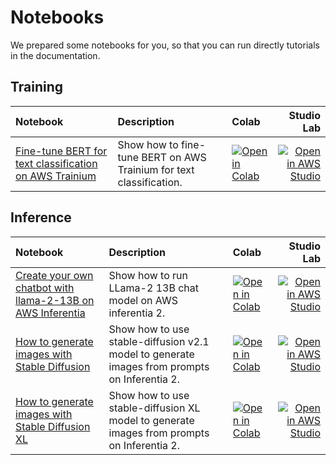 <!---
Copyright 2023 The HuggingFace Team. All rights reserved.

Licensed under the Apache License, Version 2.0 (the "License");
you may not use this file except in compliance with the License.
You may obtain a copy of the License at

    http://www.apache.org/licenses/LICENSE-2.0

Unless required by applicable law or agreed to in writing, software
distributed under the License is distributed on an "AS IS" BASIS,
WITHOUT WARRANTIES OR CONDITIONS OF ANY KIND, either express or implied.
See the License for the specific language governing permissions and
limitations under the License.
-->

# Notebooks

We prepared some notebooks for you, so that you can run directly tutorials in the documentation.

## Training

| Notebook                                                                                                                                                                                | Description                                                                                                                                                                       |  Colab                                                                                                                                                                                                                    |        Studio Lab                                                                                                                                                                                                       |
|:----------------------------------------------------------------------------------------------------------------------------------------------------------------------------------------|:----------------------------------------------------------------------------------------------------------------------------------------------------------------------------------|:--------------------------------------------------------------------------------------------------------------------------------------------------------------------------------------------------------------------------|------------------------------------------------------------------------------------------------------------------------------------------------------------------------------------------------------------------------:|
| [Fine-tune BERT for text classification on AWS Trainium](https://github.com/huggingface/optimum-neuron/blob/main/notebooks/text-classification/notebook.ipynb)                          | Show how to fine-tune BERT on AWS Trainium for text classification.                                                                                                               |  [![Open in Colab](https://colab.research.google.com/assets/colab-badge.svg)](https://colab.research.google.com/github/huggingface/optimum-neuron/blob/main/notebooks/text-classification/notebook.ipynb)                 | [![Open in AWS Studio](https://studiolab.sagemaker.aws/studiolab.svg)](https://studiolab.sagemaker.aws/import/github/huggingface/optimum-neuron/blob/main/notebooks/text-classification/notebook.ipynb)                 |

## Inference

| Notebook                                                                                                                                                                                | Description                                                                                                                                                                       |  Colab                                                                                                                                                                                                                    |        Studio Lab                                                                                                                                                                                                       |
|:----------------------------------------------------------------------------------------------------------------------------------------------------------------------------------------|:----------------------------------------------------------------------------------------------------------------------------------------------------------------------------------|:--------------------------------------------------------------------------------------------------------------------------------------------------------------------------------------------------------------------------|------------------------------------------------------------------------------------------------------------------------------------------------------------------------------------------------------------------------:|
| [Create your own chatbot with llama-2-13B on AWS Inferentia](https://github.com/huggingface/optimum-neuron/blob/main/notebooks/text-generation/llama2-13b-chatbot.ipynb)                | Show how to run LLama-2 13B chat model on AWS inferentia 2.                                                                                                                       |  [![Open in Colab](https://colab.research.google.com/assets/colab-badge.svg)](https://colab.research.google.com/github/huggingface/optimum-neuron/blob/main/notebooks/text-generation/llama2-13b-chatbot.ipynb)           | [![Open in AWS Studio](https://studiolab.sagemaker.aws/studiolab.svg)](https://studiolab.sagemaker.aws/import/github/huggingface/optimum-neuron/blob/main/notebooks/text-generation/llama2-13b-chatbot.ipynb)           |
| [How to generate images with Stable Diffusion](https://github.com/huggingface/optimum-neuron/blob/main/notebooks/stable-diffusion/stable-diffusion-txt2img.ipynb)                       | Show how to use stable-diffusion v2.1 model to generate images from prompts on Inferentia 2.                                                                                      |  [![Open in Colab](https://colab.research.google.com/assets/colab-badge.svg)](https://colab.research.google.com/github/huggingface/optimum-neuron/blob/main/notebooks/stable-diffusion/stable-diffusion-txt2img.ipynb)    | [![Open in AWS Studio](https://studiolab.sagemaker.aws/studiolab.svg)](https://studiolab.sagemaker.aws/import/github/huggingface/optimum-neuron/blob/main/notebooks/stable-diffusion/stable-diffusion-txt2img.ipynb)    |
| [How to generate images with Stable Diffusion XL](https://github.com/huggingface/optimum-neuron/blob/main/notebooks/stable-diffusion/stable-diffusion-xl-txt2img.ipynb)                 | Show how to use stable-diffusion XL model to generate images from prompts on Inferentia 2.                                                                                        |  [![Open in Colab](https://colab.research.google.com/assets/colab-badge.svg)](https://colab.research.google.com/github/huggingface/optimum-neuron/blob/main/notebooks/stable-diffusion/stable-diffusion-xl-txt2img.ipynb) | [![Open in AWS Studio](https://studiolab.sagemaker.aws/studiolab.svg)](https://studiolab.sagemaker.aws/import/github/huggingface/optimum-neuron/blob/main/notebooks/stable-diffusion/stable-diffusion-xl-txt2img.ipynb) |
